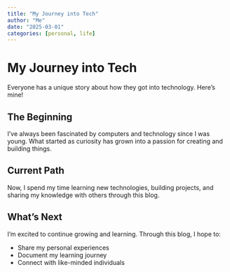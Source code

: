 ```yaml
---
title: "My Journey into Tech"
author: "Me"
date: "2025-03-01"
categories: [personal, life]
---
```


# My Journey into Tech

Everyone has a unique story about how they got into technology. Here's mine!

## The Beginning

I've always been fascinated by computers and technology since I was young. What started as curiosity has grown into a passion for creating and building things.

## Current Path

Now, I spend my time learning new technologies, building projects, and sharing my knowledge with others through this blog.

## What's Next

I'm excited to continue growing and learning. Through this blog, I hope to:

- Share my personal experiences
- Document my learning journey
- Connect with like-minded individuals
